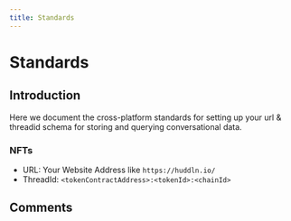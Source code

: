 ---
title: Standards
---


# Standards

## Introduction

Here we document the cross-platform standards for setting up your url & threadid schema for storing and querying conversational data.

### NFTs

- URL: Your Website Address like `https://huddln.io/`
- ThreadId: `<tokenContractAddress>:<tokenId>:<chainId>`


## Comments
<CommentBox threadId="standards"/>
